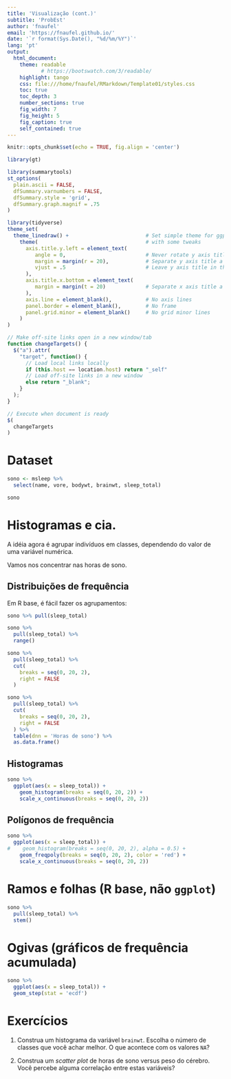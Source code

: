 ```yaml
---
title: 'Visualização (cont.)'
subtitle: 'ProbEst'
author: 'fnaufel'
email: 'https://fnaufel.github.io/'
date: '`r format(Sys.Date(), "%d/%m/%Y")`'
lang: 'pt'
output: 
  html_document:
    theme: readable
           # https://bootswatch.com/3/readable/
    highlight: tango
    css: file:///home/fnaufel/RMarkdown/Template01/styles.css
    toc: true
    toc_depth: 3
    number_sections: true
    fig_width: 7
    fig_height: 5
    fig_caption: true
    self_contained: true
---
```


```r
knitr::opts_chunk$set(echo = TRUE, fig.align = 'center')

library(gt)

library(summarytools)
st_options(
  plain.ascii = FALSE,
  dfSummary.varnumbers = FALSE,
  dfSummary.style = 'grid',
  dfSummary.graph.magnif = .75
)

library(tidyverse)
theme_set(
  theme_linedraw() +                         # Set simple theme for ggplot
    theme(                                   # with some tweaks
      axis.title.y.left = element_text(
         angle = 0,                          # Never rotate y axis title
         margin = margin(r = 20),            # Separate y axis title a little 
         vjust = .5                          # Leave y axis title in the middle
      ),
      axis.title.x.bottom = element_text(
         margin = margin(t = 20)             # Separate x axis title a little 
      ),
      axis.line = element_blank(),           # No axis lines
      panel.border = element_blank(),        # No frame
      panel.grid.minor = element_blank()     # No grid minor lines
    )
)

```

```js

// Make off-site links open in a new window/tab
function changeTargets() {
  $("a").attr(
    "target", function() {
      // Load local links locally
      if (this.host == location.host) return "_self"
      // Load off-site links in a new window
      else return "_blank";
    }
  );
}

// Execute when document is ready
$(
  changeTargets
)
```


# Dataset

```r
sono <- msleep %>% 
  select(name, vore, bodywt, brainwt, sleep_total)

sono
```


# Histogramas e cia.

A idéia agora é agrupar indivíduos em classes, dependendo do valor de uma variável numérica.

Vamos nos concentrar nas horas de sono.

## Distribuições de frequência

Em R base, é fácil fazer os agrupamentos:

```r
sono %>% pull(sleep_total)
```

```r
sono %>% 
  pull(sleep_total) %>% 
  range()
```

```r
sono %>% 
  pull(sleep_total) %>% 
  cut(
    breaks = seq(0, 20, 2), 
    right = FALSE
  )
```

```r
sono %>% 
  pull(sleep_total) %>%  
  cut(
    breaks = seq(0, 20, 2), 
    right = FALSE
  ) %>% 
  table(dnn = 'Horas de sono') %>% 
  as.data.frame()
```

## Histogramas

```r
sono %>% 
  ggplot(aes(x = sleep_total)) +
    geom_histogram(breaks = seq(0, 20, 2)) +
    scale_x_continuous(breaks = seq(0, 20, 2))
```

## Polígonos de frequência

```r
sono %>% 
  ggplot(aes(x = sleep_total)) +
#    geom_histogram(breaks = seq(0, 20, 2), alpha = 0.5) +
    geom_freqpoly(breaks = seq(0, 20, 2), color = 'red') +
    scale_x_continuous(breaks = seq(0, 20, 2))
```

# Ramos e folhas (R base, não `ggplot`)

```r
sono %>% 
  pull(sleep_total) %>% 
  stem()
```

# Ogivas (gráficos de frequência acumulada)

```r
sono %>% 
  ggplot(aes(x = sleep_total)) +
  geom_step(stat = 'ecdf')
```

# Exercícios

1. Construa um histograma da variável `brainwt`. Escolha o número de classes que você achar melhor. O que acontece com os valores `NA`?

2. Construa um *scatter plot* de horas de sono versus peso do cérebro. Você percebe alguma correlação entre estas variáveis? 
